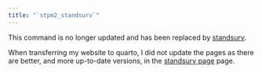 ```yaml
---
title: "`stpm2_standsurv`"
---
```


This command is no longer updated and has been replaced by [standsurv](standsurv.qmd).

When transferring my website to quarto, I did not update the pages as there are better, and more up-to-date versions, in the [standsurv page](standsurv.qmd) page.